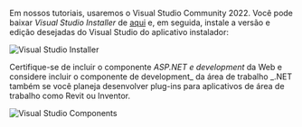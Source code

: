 Em nossos tutoriais, usaremos o Visual Studio Community 2022. Você pode baixar _Visual Studio Installer_
de [aqui](https://visualstudio.microsoft.com/vs/community/) e, em seguida, instale a versão e edição desejadas
do Visual Studio do aplicativo instalador:

![Visual Studio Installer](vs-installer.webp)

Certifique-se de incluir o componente _ASP.NET e development_ da Web e considere incluir
o componente de development_ da área de trabalho _.NET também se você planeja desenvolver plug-ins para aplicativos de área de trabalho
como Revit ou Inventor.

![Visual Studio Components](vs-components.webp)
